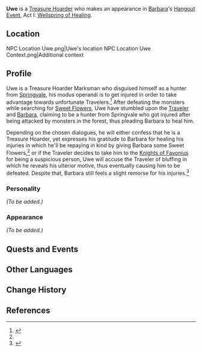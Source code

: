 {{Meta
<!-- REMOVE THIS TEMPLATE AFTER ADDING MISSING INFO -->
|missing_NPC_profile  = yes
}}
{{Character Infobox
|image            = NPC Uwe.png
|name             = Uwe
|region           = Mondstadt
|affiliation      = Treasure Hoarders
|type             = Quest NPC
}}
{{About|the Hangout Event NPC|the event-exclusive NPC|Little Uwe}}
'''Uwe''' is a [[Treasure Hoarder]] who makes an appearance in [[Barbara]]'s [[Hangout Event]], Act I: [[Wellspring of Healing]].

==Location==
<gallery hideaddbutton="true" captionalign="center">
NPC Location Uwe.png|Uwe's location
NPC Location Uwe Context.png|Additional context
</gallery>

==Profile==
<!-- detailed story/lore information goes here -->
Uwe is a Treasure Hoarder Marksman who disguised himself as a hunter from [[Springvale]], his modus operandi is to get injured in order to take advantage towards unfortunate Travelers.<ref name="Hangout">{{Ref/Quest|Healing Is My Job}}</ref> After defeating the monsters while searching for [[Sweet Flower]]s, Uwe have stumbled upon the [[Traveler]] and [[Barbara]], claiming to be a hunter from Springvale who got injured after being attacked by monsters in the forest, thus pleading Barbara to heal him.

Depending on the chosen dialogues, he will either confess that he is a Treasure Hoarder, yet expresses his gratitude to Barbara for healing his injuries in which he'll be repaying in kind by giving Barbara some Sweet Flowers,<ref name="Hangout" /> or if the Traveler decides to take him to the [[Knights of Favonius]] for being a suspicious person, Uwe will accuse the Traveler of bluffing in which he reveals his ulterior motive, thus eventually causing him to be defeated. Despite that, Barbara still feels a slight remorse for his injuries.<ref>{{Ref/Quest|Ulterior Motive...?}}</ref>

===Personality===
''(To be added.)''

===Appearance===
''(To be added.)''

==Quests and Events==
{{Quest Appearances}}

==Other Languages==
{{Other Languages
|default_hidden = 1
|en      = Uwe
|zhs     = 乌维
|zhs_rm  = Wūwéi
|zht     = 烏維
|zht_rm  = Wūwéi
|ja      = ウーヴェ
|ja_rm   = Uuve
|ko      = 우베
|ko_rm   = Ube
|es      = Uwe
|fr      = Wuwei
|ru      = Уве
|th      = Uwe
|vi      = Uwe
|de      = Uwe
|id      = Uwe
|pt      = Uwe
}}

==Change History==
{{Change History|1.4}}

==References==
{{Reflist}}